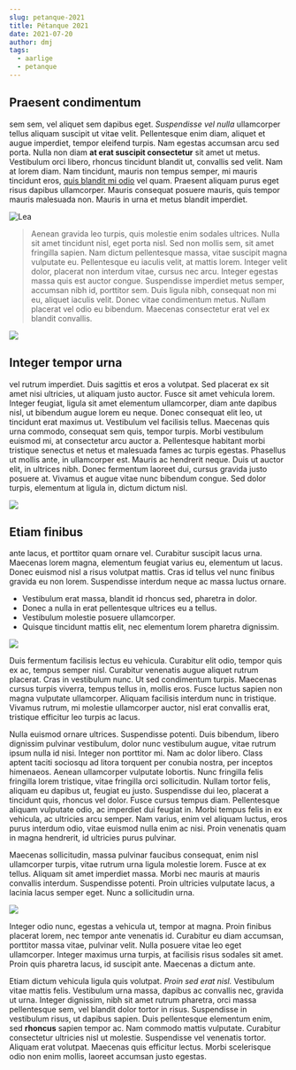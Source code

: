 ```yaml
---
slug: petanque-2021
title: Pétanque 2021
date: 2021-07-20
author: dmj
tags:
  - aarlige
  - petanque
---
```

## Praesent condimentum 

sem sem, vel aliquet sem dapibus eget. *Suspendisse vel nulla* ullamcorper tellus aliquam suscipit ut vitae velit. Pellentesque enim diam, aliquet et augue imperdiet, tempor eleifend turpis. Nam egestas accumsan arcu sed porta. Nulla non diam **at erat suscipit consectetur** sit amet ut metus. Vestibulum orci libero, rhoncus tincidunt blandit ut, convallis sed velit. Nam at lorem diam. Nam tincidunt, mauris non tempus semper, mi mauris tincidunt eros, [quis blandit mi odio](https://example.com) vel quam. Praesent aliquam purus eget risus dapibus ullamcorper. Mauris consequat posuere mauris, quis tempor mauris malesuada non. Mauris in urna et metus blandit imperdiet.

![Lea](/images/image0.jpeg)



> Aenean gravida leo turpis, quis molestie enim sodales ultrices. Nulla sit amet tincidunt nisl, eget porta nisl. Sed non mollis sem, sit amet fringilla sapien. Nam dictum pellentesque massa, vitae suscipit magna vulputate eu. Pellentesque eu iaculis velit, at mattis lorem. Integer velit dolor, placerat non interdum vitae, cursus nec arcu. Integer egestas massa quis est auctor congue. Suspendisse imperdiet metus semper, accumsan nibh id, porttitor sem. Duis ligula nibh, consequat non mi eu, aliquet iaculis velit. Donec vitae condimentum metus. Nullam placerat vel odio eu bibendum. Maecenas consectetur erat vel ex blandit convallis.

![](/images/dsc02069.jpg)



## Integer tempor urna 

vel rutrum imperdiet. Duis sagittis et eros a volutpat. Sed placerat ex sit amet nisi ultricies, ut aliquam justo auctor. Fusce sit amet vehicula lorem. Integer feugiat, ligula sit amet elementum ullamcorper, diam ante dapibus nisl, ut bibendum augue lorem eu neque. Donec consequat elit leo, ut tincidunt erat maximus ut. Vestibulum vel facilisis tellus. Maecenas quis urna commodo, consequat sem quis, tempor turpis. Morbi vestibulum euismod mi, at consectetur arcu auctor a. Pellentesque habitant morbi tristique senectus et netus et malesuada fames ac turpis egestas. Phasellus ut mollis ante, in ullamcorper est. Mauris ac hendrerit neque. Duis ut auctor elit, in ultrices nibh. Donec fermentum laoreet dui, cursus gravida justo posuere at. Vivamus et augue vitae nunc bibendum congue. Sed dolor turpis, elementum at ligula in, dictum dictum nisl.



![](/images/henrik.jpeg)



## Etiam finibus 

ante lacus, et porttitor quam ornare vel. Curabitur suscipit lacus urna. Maecenas lorem magna, elementum feugiat varius eu, elementum ut lacus. Donec euismod nisl a risus volutpat mattis. Cras id tellus vel nunc finibus gravida eu non lorem. Suspendisse interdum neque ac massa luctus ornare. 

* Vestibulum erat massa, blandit id rhoncus sed, pharetra in dolor. 
* Donec a nulla in erat pellentesque ultrices eu a tellus. 
* Vestibulum molestie posuere ullamcorper. 
* Quisque tincidunt mattis elit, nec elementum lorem pharetra dignissim.





![](/images/petanque-maaling.jpeg)



Duis fermentum facilisis lectus eu vehicula. Curabitur elit odio, tempor quis ex ac, tempus semper nisl. Curabitur venenatis augue aliquet rutrum placerat. Cras in vestibulum nunc. Ut sed condimentum turpis. Maecenas cursus turpis viverra, tempus tellus in, mollis eros. Fusce luctus sapien non magna vulputate ullamcorper. Aliquam facilisis interdum nunc in tristique. Vivamus rutrum, mi molestie ullamcorper auctor, nisl erat convallis erat, tristique efficitur leo turpis ac lacus.

Nulla euismod ornare ultrices. Suspendisse potenti. Duis bibendum, libero dignissim pulvinar vestibulum, dolor nunc vestibulum augue, vitae rutrum ipsum nulla id nisi. Integer non porttitor mi. Nam ac dolor libero. Class aptent taciti sociosqu ad litora torquent per conubia nostra, per inceptos himenaeos. Aenean ullamcorper vulputate lobortis. Nunc fringilla felis fringilla lorem tristique, vitae fringilla orci sollicitudin. Nullam tortor felis, aliquam eu dapibus ut, feugiat eu justo. Suspendisse dui leo, placerat a tincidunt quis, rhoncus vel dolor. Fusce cursus tempus diam. Pellentesque aliquam vulputate odio, ac imperdiet dui feugiat in. Morbi tempus felis in ex vehicula, ac ultricies arcu semper. Nam varius, enim vel aliquam luctus, eros purus interdum odio, vitae euismod nulla enim ac nisi. Proin venenatis quam in magna hendrerit, id ultricies purus pulvinar.



Maecenas sollicitudin, massa pulvinar faucibus consequat, enim nisl ullamcorper turpis, vitae rutrum urna ligula molestie lorem. Fusce at ex tellus. Aliquam sit amet imperdiet massa. Morbi nec mauris at mauris convallis interdum. Suspendisse potenti. Proin ultricies vulputate lacus, a lacinia lacus semper eget. Nunc a sollicitudin urna.





![](/images/efter-dysten.jpg)



Integer odio nunc, egestas a vehicula ut, tempor at magna. Proin finibus placerat lorem, nec tempor ante venenatis id. Curabitur eu diam accumsan, porttitor massa vitae, pulvinar velit. Nulla posuere vitae leo eget ullamcorper. Integer maximus urna turpis, at facilisis risus sodales sit amet. Proin quis pharetra lacus, id suscipit ante. Maecenas a dictum ante.

Etiam dictum vehicula ligula quis volutpat. *Proin sed erat nisl.* Vestibulum vitae mattis felis. Vestibulum urna massa, dapibus ac convallis nec, gravida ut urna. Integer dignissim, nibh sit amet rutrum pharetra, orci massa pellentesque sem, vel blandit dolor tortor in risus. Suspendisse in vestibulum risus, ut dapibus sapien. Duis pellentesque elementum enim, sed **rhoncus** sapien tempor ac. Nam commodo mattis vulputate. Curabitur consectetur ultricies nisl ut molestie. Suspendisse vel venenatis tortor. Aliquam erat volutpat. Maecenas quis efficitur lectus. Morbi scelerisque odio non enim mollis, laoreet accumsan justo egestas.